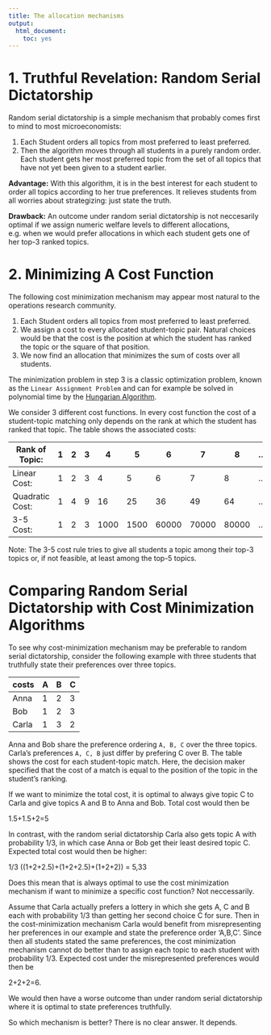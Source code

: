 ```yaml
---
title: The allocation mechanisms
output:
  html_document: 
    toc: yes
---
```



# 1. Truthful Revelation: Random Serial Dictatorship

Random serial dictatorship is a simple mechanism that probably comes first to mind to most microeconomists:

1. Each Student orders all topics from most preferred to least preferred.
2. Then the algorithm moves through all students in a purely random order. Each student gets her most preferred topic from the set of all topics that have not yet been given to a student earlier.

**Advantage:** With this algorithm, it is in the best interest for each student to order all topics according to her true preferences. It relieves students from all worries about strategizing: just state the truth.

**Drawback:** An outcome under random serial dictatorship is not neccesarily optimal if we assign numeric welfare levels to different allocations, e.g. when we would prefer allocations in which each student gets one of her top-3 ranked topics.


# 2. Minimizing A Cost Function 

The following cost minimization mechanism may appear most natural to the operations research community.

1. Each Student orders all topics from most preferred to least preferred.
2. We assign a cost to every allocated student-topic pair. Natural choices would be that the cost is the position at which the student has ranked the topic or the square of that position.
3. We now find an allocation that minimizes the sum of costs over all students.

The minimization problem in step 3 is a classic optimization problem, known as the `Linear Assignment Problem` and can for example be solved in polynomial time by the [Hungarian Algorithm](https://en.wikipedia.org/wiki/Hungarian_algorithm).

We consider 3 different cost functions. In every cost function the cost of a student-topic matching only depends on the rank at which the student has ranked that topic. The table shows the associated costs:

| Rank of Topic:  | 1 | 2 | 3 | 4    | 5    | 6     | 7     | 8     | ... |
|-----------------|---|---|---|------|------|-------|-------|-------|-----|
| Linear Cost:    | 1 | 2 | 3 | 4    | 5    | 6     | 7     | 8     | ... |
| Quadratic Cost: | 1 | 4 | 9 | 16   | 25   | 36    | 49    | 64    | ... |
| 3-5 Cost:       | 1 | 2 | 3 | 1000 | 1500 | 60000 | 70000 | 80000 | ... |

Note: The 3-5 cost rule tries to give all students a topic among their top-3 topics or, if not feasible, at least among the top-5 topics.

# Comparing Random Serial Dictatorship with Cost Minimization Algorithms

To see why cost-minimization mechanism may be preferable to random serial dictatorship, consider the following example with three students that truthfully state their preferences over three topics.

| costs | A | B | C |
|-------|---|---|---|
| Anna  | 1 | 2 | 3 |
| Bob   | 1 | 2 | 3 |
| Carla | 1 | 3 | 2 |


Anna and Bob share the preference ordering `A, B, C` over the three topics. Carla's preferences `A, C, B` just differ by prefering C over B. The table shows the cost for each student-topic match. Here, the decision maker specified that the cost of a match is equal to the position of the topic in the student's ranking.

If we want to minimize the total cost, it is optimal to always give topic C to Carla and give topics A and B to Anna and Bob. Total cost would then be 

1.5+1.5+2=5

In contrast, with the random serial dictatorship Carla also gets topic A with probability 1/3, in which case Anna or Bob get their least desired topic C.  Expected total cost would then be higher:

1/3 ((1+2+2.5)+(1+2+2.5)+(1+2+2)) = 5,33

Does this mean that is always optimal to use the cost minimization mechanism if want to minimize a specific cost function? Not neccessarily.

Assume that Carla actually prefers a lottery in which she gets A, C and B each with probability 1/3 than getting her second choice C for sure. Then in the cost-minimization mechanism Carla would benefit from misrepresenting her preferences in our example and state the preference order 'A,B,C'. Since then all students stated the same preferences, the cost minimization mechanism cannot do better than to assign each topic to each student with probability 1/3. Expected cost under the misrepresented preferences would then be 

2+2+2=6.

We would then have a worse outcome than under random serial dictatorship where it is optimal to state preferences truthfully.

So which mechanism is better? There is no clear answer. It depends.
